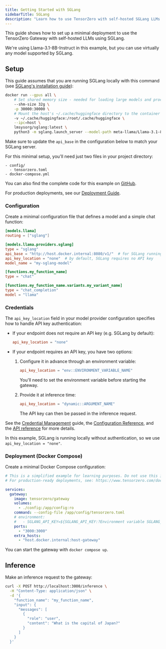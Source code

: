 ```yaml
---
title: Getting Started with SGLang
sidebarTitle: SGLang
description: "Learn how to use TensorZero with self-hosted SGLang LLMs: open-source gateway, observability, optimization, evaluations, and experimentation."
---
```


This guide shows how to set up a minimal deployment to use the TensorZero Gateway with self-hosted LLMs using SGLang.

We're using Llama-3.1-8B-Instruct in this example, but you can use virtually any model supported by SGLang.

## Setup

This guide assumes that you are running SGLang locally with this command (see [SGLang's installation guide](https://docs.sglang.ai/get_started/install.html)):

```sh title="Run SGLang locally"
docker run --gpus all \
    # Set shared memory size - needed for loading large models and processing requests
    --shm-size 32g \
    -p 30000:30000 \
    # Mount the host's ~/.cache/huggingface directory to the container's /root/.cache/huggingface directory
    -v ~/.cache/huggingface:/root/.cache/huggingface \
    --ipc=host \
    lmsysorg/sglang:latest \
    python3 -m sglang.launch_server --model-path meta-llama/Llama-3.1-8B-Instruct --host 0.0.0.0 --port 30000
```

Make sure to update the `api_base` in the configuration below to match your SGLang server.

For this minimal setup, you'll need just two files in your project directory:

```
- config/
  - tensorzero.toml
- docker-compose.yml
```

<Tip>

You can also find the complete code for this example on [GitHub](https://github.com/tensorzero/tensorzero/tree/main/examples/guides/providers/sglang).

</Tip>

For production deployments, see our [Deployment Guide](/docs/gateway/deployment/).

### Configuration

Create a minimal configuration file that defines a model and a simple chat function:

```toml title="config/tensorzero.toml"
[models.llama]
routing = ["sglang"]

[models.llama.providers.sglang]
type = "sglang"
api_base = "http://host.docker.internal:8080/v1/"  # for SGLang running locally on the host
api_key_location = "none"  # by default, SGLang requires no API key
model_name = "my-sglang-model"

[functions.my_function_name]
type = "chat"

[functions.my_function_name.variants.my_variant_name]
type = "chat_completion"
model = "llama"
```

### Credentials

The `api_key_location` field in your model provider configuration specifies how to handle API key authentication:

- If your endpoint does not require an API key (e.g. SGLang by default):

  ```toml
  api_key_location = "none"
  ```

- If your endpoint requires an API key, you have two options:
  1. Configure it in advance through an environment variable:

     ```toml
     api_key_location = "env::ENVIRONMENT_VARIABLE_NAME"
     ```

     You'll need to set the environment variable before starting the gateway.

  2. Provide it at inference time:
     ```toml
     api_key_location = "dynamic::ARGUMENT_NAME"
     ```
     The API key can then be passed in the inference request.

See the [Credential Management](/docs/gateway/guides/credential-management/) guide, the [Configuration Reference](/docs/gateway/configuration-reference/), and the [API reference](/docs/gateway/api-reference/inference/) for more details.

In this example, SGLang is running locally without authentication, so we use `api_key_location = "none"`.

### Deployment (Docker Compose)

Create a minimal Docker Compose configuration:

```yaml title="docker-compose.yml"
# This is a simplified example for learning purposes. Do not use this in production.
# For production-ready deployments, see: https://www.tensorzero.com/docs/gateway/deployment

services:
  gateway:
    image: tensorzero/gateway
    volumes:
      - ./config:/app/config:ro
    command: --config-file /app/config/tensorzero.toml
    # environment:
    #   - SGLANG_API_KEY=${SGLANG_API_KEY:?Environment variable SGLANG_API_KEY must be set.}
    ports:
      - "3000:3000"
    extra_hosts:
      - "host.docker.internal:host-gateway"
```

You can start the gateway with `docker compose up`.

## Inference

Make an inference request to the gateway:

```bash
curl -X POST http://localhost:3000/inference \
  -H "Content-Type: application/json" \
  -d '{
    "function_name": "my_function_name",
    "input": {
      "messages": [
        {
          "role": "user",
          "content": "What is the capital of Japan?"
        }
      ]
    }
  }'
```
